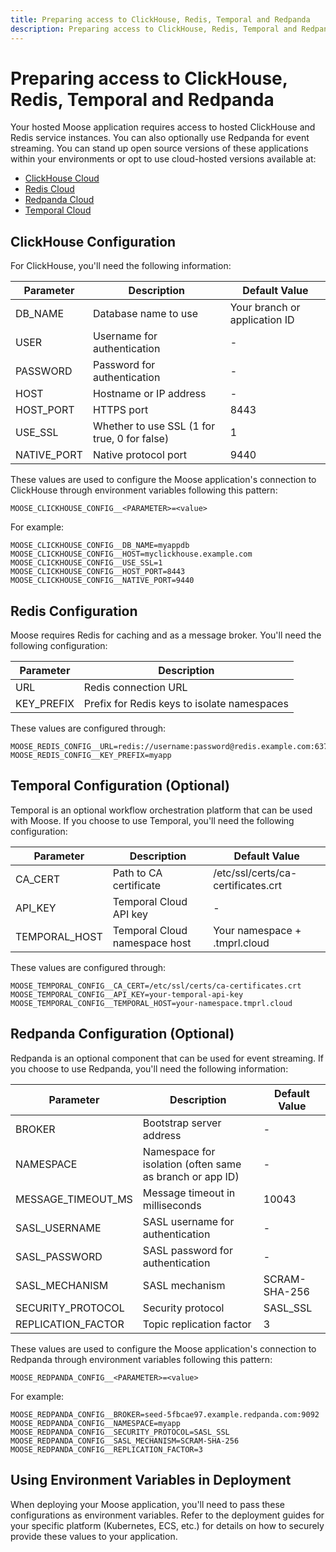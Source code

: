 ```yaml
---
title: Preparing access to ClickHouse, Redis, Temporal and Redpanda
description: Preparing access to ClickHouse, Redis, Temporal and Redpanda
---
```


# Preparing access to ClickHouse, Redis, Temporal and Redpanda 

Your hosted Moose application requires access to hosted ClickHouse and Redis service instances. You can also optionally use Redpanda for event streaming. 
You can stand up open source versions of these applications within your environments or opt to use cloud-hosted versions available at:

- [ClickHouse Cloud](https://clickhouse.com)
- [Redis Cloud](https://redis.com)
- [Redpanda Cloud](https://redpanda.com) 
- [Temporal Cloud](https://temporal.io)

## ClickHouse Configuration

For ClickHouse, you'll need the following information:

| Parameter | Description | Default Value |
|-----------|-------------|---------------|
| DB_NAME | Database name to use | Your branch or application ID |
| USER | Username for authentication | - |
| PASSWORD | Password for authentication | - |
| HOST | Hostname or IP address | - |
| HOST_PORT | HTTPS port | 8443 |
| USE_SSL | Whether to use SSL (1 for true, 0 for false) | 1 |
| NATIVE_PORT | Native protocol port | 9440 |

These values are used to configure the Moose application's connection to ClickHouse through environment variables following this pattern:

```
MOOSE_CLICKHOUSE_CONFIG__<PARAMETER>=<value>
```

For example:
```
MOOSE_CLICKHOUSE_CONFIG__DB_NAME=myappdb
MOOSE_CLICKHOUSE_CONFIG__HOST=myclickhouse.example.com
MOOSE_CLICKHOUSE_CONFIG__USE_SSL=1
MOOSE_CLICKHOUSE_CONFIG__HOST_PORT=8443
MOOSE_CLICKHOUSE_CONFIG__NATIVE_PORT=9440
```

## Redis Configuration

Moose requires Redis for caching and as a message broker. You'll need the following configuration:

| Parameter | Description |
|-----------|-------------|
| URL | Redis connection URL |
| KEY_PREFIX | Prefix for Redis keys to isolate namespaces |

These values are configured through:
```
MOOSE_REDIS_CONFIG__URL=redis://username:password@redis.example.com:6379
MOOSE_REDIS_CONFIG__KEY_PREFIX=myapp
```

## Temporal Configuration (Optional)

Temporal is an optional workflow orchestration platform that can be used with Moose. If you choose to use Temporal, you'll need the following configuration:

| Parameter | Description | Default Value |
|-----------|-------------|---------------|
| CA_CERT | Path to CA certificate | /etc/ssl/certs/ca-certificates.crt |
| API_KEY | Temporal Cloud API key | - |
| TEMPORAL_HOST | Temporal Cloud namespace host | Your namespace + .tmprl.cloud |

These values are configured through:
```
MOOSE_TEMPORAL_CONFIG__CA_CERT=/etc/ssl/certs/ca-certificates.crt
MOOSE_TEMPORAL_CONFIG__API_KEY=your-temporal-api-key
MOOSE_TEMPORAL_CONFIG__TEMPORAL_HOST=your-namespace.tmprl.cloud
```

## Redpanda Configuration (Optional)

Redpanda is an optional component that can be used for event streaming. If you choose to use Redpanda, you'll need the following information:

| Parameter | Description | Default Value |
|-----------|-------------|---------------|
| BROKER | Bootstrap server address | - |
| NAMESPACE | Namespace for isolation (often same as branch or app ID) | - |
| MESSAGE_TIMEOUT_MS | Message timeout in milliseconds | 10043 |
| SASL_USERNAME | SASL username for authentication | - |
| SASL_PASSWORD | SASL password for authentication | - |
| SASL_MECHANISM | SASL mechanism | SCRAM-SHA-256 |
| SECURITY_PROTOCOL | Security protocol | SASL_SSL |
| REPLICATION_FACTOR | Topic replication factor | 3 |

These values are used to configure the Moose application's connection to Redpanda through environment variables following this pattern:

```
MOOSE_REDPANDA_CONFIG__<PARAMETER>=<value>
```

For example:
```
MOOSE_REDPANDA_CONFIG__BROKER=seed-5fbcae97.example.redpanda.com:9092
MOOSE_REDPANDA_CONFIG__NAMESPACE=myapp
MOOSE_REDPANDA_CONFIG__SECURITY_PROTOCOL=SASL_SSL
MOOSE_REDPANDA_CONFIG__SASL_MECHANISM=SCRAM-SHA-256
MOOSE_REDPANDA_CONFIG__REPLICATION_FACTOR=3
```


## Using Environment Variables in Deployment

When deploying your Moose application, you'll need to pass these configurations as environment variables. 
Refer to the deployment guides for your specific platform (Kubernetes, ECS, etc.) for details on how to securely 
provide these values to your application.
